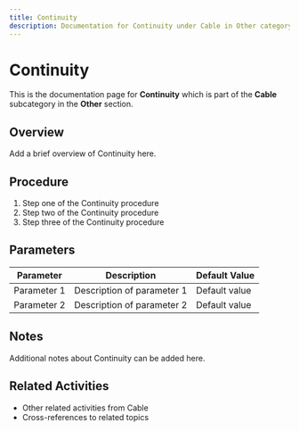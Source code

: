 ```yaml
---
title: Continuity
description: Documentation for Continuity under Cable in Other category
---
```


# Continuity

This is the documentation page for **Continuity** which is part of the **Cable** subcategory in the **Other** section.

## Overview

Add a brief overview of Continuity here.

## Procedure

1. Step one of the Continuity procedure
2. Step two of the Continuity procedure
3. Step three of the Continuity procedure

## Parameters

| Parameter | Description | Default Value |
|-----------|-------------|---------------|
| Parameter 1 | Description of parameter 1 | Default value |
| Parameter 2 | Description of parameter 2 | Default value |

## Notes

Additional notes about Continuity can be added here.

## Related Activities

- Other related activities from Cable
- Cross-references to related topics
